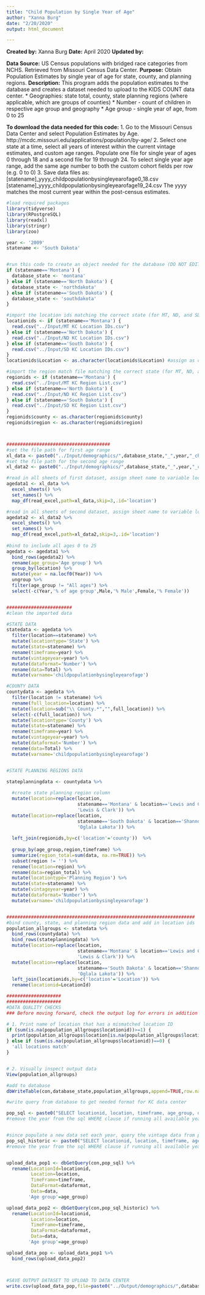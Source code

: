 ```yaml
---
title: "Child Population by Single Year of Age"
author: "Xanna Burg"
date: "2/20/2020"
output: html_document

---
```


**Created by:** Xanna Burg
**Date:** April 2020
**Updated by:**

**Data Source:** US Census populations with bridged race categories from NCHS. Retrieved from Missouri Census Data Center.
**Purpose:** Obtain Population Estimates by single year of age for state, county, and planning regions.
**Description:** This program adds the population estimates to the database and creates a dataset needed to upload to the KIDS COUNT data center.
* Geographies: state total, county, state planning regions (where applicable, which are groups of counties)
* Number - count of children in respective age group and geography
* Age group - single year of age, from 0 to 25


**To download the data needed for this code:**
1. Go to the Missouri Census Data Center and select Population Estimates by Age. http://mcdc.missouri.edu/applications/population/by-age/
2. Select one state at a time, select all years of interest within the current vintage estimates, and custom age ranges. Populate one file for single year of ages 0 through 18 and a second file for 19 through 24. To select single year age range, add the same age number to both the custom cohort fields per row (e.g. 0 to 0)
3. Save data files as: [statename]_yyyy_childpopulationbysingleyearofage0_18.csv
                       [statename]_yyyy_childpopulationbysingleyearofage19_24.csv
            The yyyy matches the most current year within the post-census estimates.



```r
#load required packages
library(tidyverse)
library(RPostgreSQL)
library(readxl)
library(stringr)
library(zoo)

```

```r
year <- '2009'
statename <- 'South Dakota'


#run this code to create an object needed for the database (DO NOT EDIT)
if (statename=='Montana') {
  database_state <- 'montana'
} else if (statename=='North Dakota') {
  database_state <- 'northdakota'
} else if (statename=='South Dakota') {
  database_state <- 'southdakota'
}

#import the location ids matching the correct state (for MT, ND, and SD; DO NOT EDIT)
locationids <- if (statename=='Montana') {
  read.csv("../Input/MT KC Location IDs.csv")
} else if (statename=='North Dakota') {
  read.csv("../Input/ND KC Location IDs.csv")
} else if (statename=='South Dakota') {
  read.csv("../Input/SD KC Location IDs.csv")
}
locationids$Location <- as.character(locationids$Location) #assign as character instead of factor for merging

#import the region match file matching the correct state (for MT, ND, and SD; DO NOT EDIT)
regionids <- if (statename=='Montana') {
  read.csv("../Input/MT KC Region List.csv")
} else if (statename=='North Dakota') {
  read.csv("../Input/ND KC Region List.csv") 
} else if (statename=='South Dakota') {
  read.csv("../Input/SD KC Region List.csv")
}
regionids$county <- as.character(regionids$county)
regionids$region <- as.character(regionids$region)



######################################
#set the file path for first age range
xl_data <- paste0("../Input/demographics/",database_state,"_",year,"_childpopulationbysingleyearofage0_18.xlsx")
#set the file path for the second age range
xl_data2 <- paste0("../Input/demographics/",database_state,"_",year,"_childpopulationbysingleyearofage19_24.xlsx")

#read in all sheets of first dataset, assign sheet name to variable location
agedata1 <- xl_data %>%
  excel_sheets() %>%
  set_names() %>%
  map_df(read_excel,path=xl_data,skip=3,.id='location')

#read in all sheets of second dataset, assign sheet name to variable location
agedata2 <- xl_data2 %>%
  excel_sheets() %>%
  set_names() %>%
  map_df(read_excel,path=xl_data2,skip=3,.id='location')
  
#bind to include all ages 0 to 25 
agedata <- agedata1 %>%
  bind_rows(agedata2) %>%
  rename(age_group='Age group') %>%
  group_by(location) %>% 
  mutate(year = na.locf0(Year)) %>% 
  ungroup %>%
  filter(age_group != "All ages") %>%
  select(-c(Year,'% of age group',Male,'% Male',Female,'% Female')) 


########################
#clean the imported data

#STATE DATA
statedata <- agedata %>%
  filter(location==statename) %>%
  mutate(locationtype='State') %>% 
  mutate(state=statename) %>%
  rename(timeframe=year) %>%
  mutate(vintageyear=year) %>%
  mutate(dataformat='Number') %>%
  rename(data=Total) %>%
  mutate(varname='childpopulationbysingleyearofage')

#COUNTY DATA
countydata <- agedata %>%
  filter(location != statename) %>%
  rename(full_location=location) %>%
  mutate(location=sub("\\ County.*","",full_location)) %>%
  select(-c(full_location)) %>%
  mutate(locationtype='County') %>%
  mutate(state=statename) %>%
  rename(timeframe=year) %>%
  mutate(vintageyear=year) %>%
  mutate(dataformat='Number') %>%
  rename(data=Total) %>%
  mutate(varname='childpopulationbysingleyearofage')


#STATE PLANNING REGIONS DATA

stateplanningdata <- countydata %>%
  
  #create state planning region column
  mutate(location=replace(location, 
                          statename=='Montana' & location=='Lewis and Clark', 
                          'Lewis & Clark')) %>%
  mutate(location=replace(location, 
                          statename=='South Dakota' & location=='Shannon', 
                          'Oglala Lakota')) %>%
  
  left_join(regionids,by=c('location'='county'))  %>%
  
  group_by(age_group,region,timeframe) %>%
  summarize(region_total=sum(data, na.rm=TRUE)) %>%
  subset(region != '') %>%
  rename(location=region) %>%
  rename(data=region_total) %>%
  mutate(locationtype='Planning Region') %>%
  mutate(state=statename) %>%
  mutate(vintageyear=year) %>%
  mutate(dataformat='Number') %>%
  mutate(varname='childpopulationbysingleyearofage') 


#####################################################################
#bind county, state, and planning region data and add in location ids
population_allgroups <- statedata %>%
  bind_rows(countydata) %>%
  bind_rows(stateplanningdata) %>%
  mutate(location=replace(location, 
                          statename=='Montana' & location=='Lewis and Clark', 
                          'Lewis & Clark')) %>%
  mutate(location=replace(location, 
                          statename=='South Dakota' & location=='Shannon', 
                          'Oglala Lakota')) %>%
  left_join(locationids,by=c('location'='Location')) %>%
  rename(locationid=LocationId) 

####################
####################
#DATA QUALITY CHECKS
### Before moving forward, check the output log for errors in addition to checking specifically for these quality checks

# 1. Print name of location that has a mismatched location ID
if (sum(is.na(population_allgroups$locationid))>=1) {
  print(population_allgroups$location[is.na(population_allgroups$locationid)])
} else if (sum(is.na(population_allgroups$locationid))==0) {
  'all locations match'
}


# 2. Visually inspect output data
View(population_allgroups)
```

```r
#add to database
dbWriteTable(con,database_state,population_allgroups,append=TRUE,row.names=FALSE)

```

```r
#write query from database to get needed format for KC data center

pop_sql <- paste0("SELECT locationid, location, timeframe, age_group, dataformat, data FROM ", database_state," WHERE vintageyear='",year,"' AND varname='childpopulationbysingleyearofage';")
#remove the year from the sql WHERE clause if running all available years


#since populate a new data set each year, query the vintage data from prior to most current decennial year
pop_sql_historic <- paste0("SELECT locationid, location, timeframe, age_group, dataformat, data FROM ", database_state," WHERE (vintageyear='2009' OR vintageyear='1999') AND varname='childpopulationbysingleyearofage';")
#remove the year from the sql WHERE clause if running all available years


upload_data_pop1 <- dbGetQuery(con,pop_sql) %>%
  rename(LocationId=locationid,
         Location=location,
         TimeFrame=timeframe,
         DataFormat=dataformat,
         Data=data,
        'Age group'=age_group)

upload_data_pop2 <- dbGetQuery(con,pop_sql_historic) %>%
  rename(LocationId=locationid,
         Location=location,
         TimeFrame=timeframe,
         DataFormat=dataformat,
         Data=data,
        'Age group'=age_group)

upload_data_pop <- upload_data_pop1 %>%
  bind_rows(upload_data_pop2)



#SAVE OUTPUT DATASET TO UPLOAD TO DATA CENTER
write.csv(upload_data_pop,file=paste0("../Output/demographics/",database_state,"_",year,"_childpopulationbysingleyearofage.csv"),row.names=FALSE)
```

